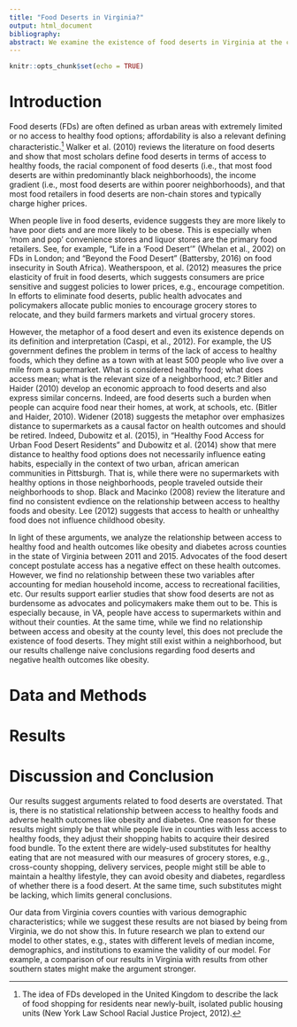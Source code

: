 ```yaml
---
title: "Food Deserts in Virginia?"
output: html_document
bibliography: 
abstract: We examine the existence of food deserts in Virginia at the county level from 2011 to 2015, and find little evidence that access to healthy food influences health outcomes like obesity and diabetes.
---
```


```r
knitr::opts_chunk$set(echo = TRUE)
```

# Introduction

Food deserts (FDs) are often defined as urban areas with extremely limited or no access to healthy food options; affordability is also a relevant defining characteristic.^[The idea of FDs developed in the United Kingdom to describe the lack of food shopping for residents near newly-built, isolated public housing units (New York Law School Racial Justice Project, 2012).] Walker et al. (2010) reviews the literature on food deserts and show that most scholars define food deserts in terms of access to healthy foods, the racial component of food deserts (i.e., that most food deserts are within predominantly black neighborhoods), the income gradient (i.e., most food deserts are within poorer neighborhoods), and that most food retailers in food deserts are non-chain stores and typically charge higher prices. 

When people live in food deserts, evidence suggests they are more likely to have poor diets and are more likely to be obese. This is especially when ‘mom and pop’ convenience stores and liquor stores are the primary food retailers. See, for example, “Life in a ‘Food Desert’” (Whelan et al., 2002) on FDs in London; and "Beyond the Food Desert” (Battersby, 2016) on food insecurity in South Africa). Weatherspoon, et al. (2012) measures the price elasticity of fruit in food deserts, which suggests consumers are price sensitive and suggest policies to lower prices, e.g., encourage competition. In efforts to eliminate food deserts, public health advocates and policymakers allocate public monies to encourage grocery stores to relocate, and they build farmers markets and virtual grocery stores. 

However, the metaphor of a food desert and even its existence depends on its definition and interpretation (Caspi, et al., 2012). For example, the US government defines the problem in terms of the lack of access to healthy foods, which they define as a town with at least 500 people who live over a mile from a supermarket. What is considered healthy food; what does access mean; what is the relevant size of a neighborhood, etc.? Bitler and Haider (2010) develop an economic approach to food deserts and also express similar concerns. Indeed, are food deserts such a burden when people can acquire food near their homes, at work, at schools, etc. (Bitler and Haider, 2010). Widener (2018) suggests the metaphor over emphasizes distance to supermarkets as a causal factor on health outcomes and should be retired. Indeed, Dubowitz et al. (2015), in “Healthy Food Access for Urban Food Desert Residents” and Dubowitz  et al. (2014) show that mere distance to healthy food options does not necessarily influence eating habits, especially in the context of two urban, african american communities in Pittsburgh. That is, while there were no supermarkets with healthy options in those neighborhoods, people traveled outside their neighborhoods to shop. Black and Macinko (2008) review the literature and find no consistent evdience on the relationship between access to healthy foods and obesity. Lee (2012) suggests that access to health or unhealthy food does not influence childhood obesity. 

In light of these arguments, we analyze the relationship between access to healthy food and health outcomes like obesity and diabetes across counties in the state of Virginia between 2011 and 2015. Advocates of the food desert concept postulate access has a negative effect on these health outcomes. However, we find no relationship between these two variables after accounting for median household income, access to recreational facilities, etc. Our results support earlier studies that show food deserts are not as burdensome as advocates and policymakers make them out to be. This is especially because, in VA, people have access to supermarkets within and without their counties. At the same time, while we find no relationship between access and obesity at the county level, this does not preclude the existence of food deserts. They might still exist within a neighborhood, but our results challenge naive conclusions regarding food deserts and negative health outcomes like obesity.

# Data and Methods

# Results

# Discussion and Conclusion

Our results suggest arguments related to food deserts are overstated. That is, there is no statistical relationship between access to healthy foods and adverse health outcomes like obesity and diabetes. One reason for these results might simply be that while people live in counties with less access to healthy foods, they adjust their shopping habits to acquire their desired food bundle. To the extent there are widely-used substitutes for healthy eating that are not measured with our measures of grocery stores, e.g., cross-county shopping, delivery services, people might still be able to maintain a healthy lifestyle, they can avoid obesity and diabetes, regardless of whether there is a food desert. At the same time, such substitutes might be lacking, which limits general conclusions. 

Our data from Virginia covers counties with various demographic characteristics; while we suggest these results are not biased by being from Virginia, we do not show this. In future research we plan to extend our model to other states, e.g., states with different levels of median income, demographics, and institutions to examine the validity of our model. For example, a comparison of our results in Virginia with results from other southern states might make the argument stronger. 
